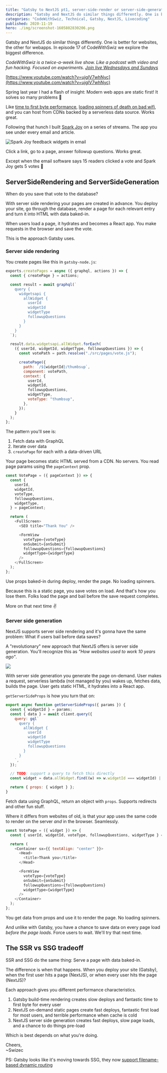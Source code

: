 ```yaml
---
title: "Gatsby to NextJS pt1, server-side-render or server-side-generate?"
description: "Gatsby and NextJS do similar things differently. One is better for websites, the other for webapps. In episode 17 of CodeWithSwiz we explore the biggest difference."
categories: "CodeWithSwiz, Technical, Gatsby, NextJS, Livecoding"
published: 2020-11-19
hero: ./img/screenshot-1605802830206.png
---
```


Gatsby and NextJS do similar things differently. One is better for websites, the other for webapps. In episode 17 of CodeWithSwiz we explore the biggest difference.

_CodeWithSwiz is a twice-a-week live show. Like a podcast with video and fun hacking. Focused on experiments. [Join live Wednesdays and Sundays](https://youtube.com/swizecteller)_

[https://www.youtube.com/watch?v=ujglV7whNyc](https://www.youtube.com/watch?v=ujglV7whNyc)

Spring last year I had a flash of insight: Modern web apps are static first! It solves so many problems 🤯

Like [time to first byte performance](https://swizec.com/blog/lessons-from-migrating-a-14-year-old-blog-with-1500-posts-to-gatsby#the-result-of-moving-to-gatsby), [loading spinners of death on bad wifi](https://swizec.com/blog/the-ultimate-test-for-your-webapp:-airplane-wifi), and you can host from CDNs backed by a serverless data source. Works great.

Following that hunch I built [Spark Joy](https://spark-joy.netlify.app/) on a series of streams. The app you see under every email and article.

![Spark Joy feedback widgets in email](./img/Spark-Joy-feedback-widgets-in-email980e59.png)

Click a link, go to a page, answer followup questions. Works great.

Except when the email software says 15 readers clicked a vote and Spark Joy gets 5 votes 🤔

## ServerSideRendering and ServerSideGeneration

When do you save that vote to the database?

With server side rendering your pages are created in advance. You deploy your site, go through the database, render a page for each relevant entry and turn it into HTML with data baked-in.

When users load a page, it hydrates and becomes a React app. You make requests in the browser and save the vote.

This is the approach Gatsby uses.

### Server side rendering

You create pages like this in `gatsby-node.js`:

```javascript
exports.createPages = async ({ graphql, actions }) => {
  const { createPage } = actions;

  const result = await graphql(`
    query {
      widgetsapi {
        allWidget {
          userId
          widgetId
          widgetType
          followupQuestions
        }
      }
    }
  `);

  result.data.widgetsapi.allWidget.forEach(
    ({ userId, widgetId, widgetType, followupQuestions }) => {
      const votePath = path.resolve("./src/pages/vote.js");

      createPage({
        path: `/${widgetId}/thumbsup`,
        component: votePath,
        context: {
          userId,
          widgetId,
          followupQuestions,
          widgetType,
          voteType: "thumbsup",
        },
      });
    }
  );
};
```

The pattern you'll see is:

1.  Fetch data with GraphQL
2.  Iterate over data
3.  `createPage` for each with a data-driven URL

Your page becomes static HTML served from a CDN. No servers. You read page params using the `pageContext` prop.

```javascript
const VotePage = ({ pageContext }) => {
  const {
    userId,
    widgetId,
    voteType,
    followupQuestions,
    widgetType,
  } = pageContext;

  return (
    <FullScreen>
      <SEO title="Thank You" />

      <FormView
        voteType={voteType}
        onSubmit={onSubmit}
        followupQuestions={followupQuestions}
        widgetType={widgetType}
      />
    </FullScreen>
  );
};
```

Use props baked-in during deploy, render the page. No loading spinners.

Because this is a static page, you save votes on load. And that's how you lose them. Folks load the page and bail before the save request completes.

More on that next time ✌️

### Server side generation

NextJS supports server side rendering and it's gonna have the same problem: What if users bail before data saves?

A "revolutionary" new approach that NextJS offers is server side generation. You'll recognize this as _"How websites used to work 10 years ago"_.

![](giphy:sarcastic_wow)

With server side generation you generate the page on-demand. User makes a request, serverless lambda (not managed by you) wakes up, fetches data, builds the page. User gets static HTML, it hydrates into a React app.

`getServerSideProps` is how you turn that on:

```javascript
export async function getServerSideProps({ params }) {
  const { widgetId } = params;
  const { data } = await client.query({
    query: gql`
      query {
        allWidget {
          userId
          widgetId
          widgetType
          followupQuestions
        }
      }
    `,
  });

  // TODO: support a query to fetch this directly
  const widget = data.allWidget.find((w) => w.widgetId === widgetId) || {};

  return { props: { widget } };
}
```

Fetch data using GraphQL, return an object with `props`. Supports redirects and other fun stuff.

Where it differs from websites of old, is that your app uses the same code to render on the server _and_ in the browser. Seamlessly.

```javascript
const VotePage = ({ widget }) => {
  const { userId, widgetId, voteType, followupQuestions, widgetType } = widget;

  return (
    <Container sx={{ textAlign: "center" }}>
      <Head>
        <title>Thank you</title>
      </Head>

      <FormView
        voteType={voteType}
        onSubmit={onSubmit}
        followupQuestions={followupQuestions}
        widgetType={widgetType}
      />
    </Container>
  );
};
```

You get data from props and use it to render the page. No loading spinners.

And unlike with Gatsby, you have a chance to save data on every page load _before the page loads_. Force users to wait. We'll try that next time.

## The SSR vs SSG tradeoff

SSR and SSG do the same thing: Serve a page with data baked-in.

The difference is when that happens. When you deploy your site (Gatsby), when the first user hits a page (NextJS), or when every user hits the page (NextJS)?

Each approach gives you different performance characteristics.

1.  Gatsby build-time rendering creates slow deploys and fantastic time to first byte for every user
2.  NextJS on-demand static pages create fast deploys, fantastic first load for most users, and terrible performance when cache is cold
3.  NextJS server side generation creates fast deploys, slow page loads, and a chance to do things pre-load

Which is best depends on what you're doing.

Cheers,<br/>
~Swizec

PS: Gatsby looks like it's moving towards SSG, they now [support filename-based dynamic routing](https://www.gatsbyjs.com/blog/fs-route-api)
